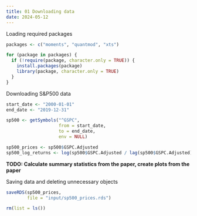 ```yaml
---
title: 01 Downloading data
date: 2024-05-12
---
```


Loading required packages

```r
packages <- c("moments", "quantmod", "xts")

for (package in packages) {
  if (!require(package, character.only = TRUE)) {
    install.packages(package)
    library(package, character.only = TRUE)
  }
}
```

Downloading S&P500 data

```r
start_date <- "2000-01-01"
end_date <- "2019-12-31"

sp500 <- getSymbols("^GSPC",
                    from = start_date,
                    to = end_date,
                    env = NULL)

sp500_prices <- sp500$GSPC.Adjusted
sp500_log_returns <- log(sp500$GSPC.Adjusted / lag(sp500$GSPC.Adjusted))
```

**TODO: Calculate summary statistics from the paper, create plots from the paper**

Saving data and deleting unnecessary objects

```r
saveRDS(sp500_prices,
        file = "input/sp500_prices.rds")

rm(list = ls())
```
